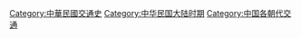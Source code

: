 [[Category:中華民國交通史|Category:中華民國交通史]]
[[Category:中华民国大陆时期|Category:中华民国大陆时期]]
[[Category:中国各朝代交通|Category:中国各朝代交通]]